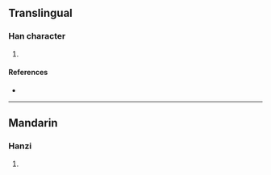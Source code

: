 {{character info/new}}
==Translingual==

===Han character===
{{Han char|rn=96|rad=玉|as=11|sn=15|four=15143|canj=MGJII|ids=⿰𤣩專}}

# {{defn|Han|sort=玉11}}

====References====
* {{Han ref|kx=0740.160|dkj=21185|hdz=21134.090|uh=747C|ud=29820|bh=E6AA|bd=59050}}

----

==Mandarin==

===Hanzi===
{{cmn-hanzi|pin=[[zhuān]] ([[zhuan1]])|wg=chuan<sup>1</sup>}}

# {{defn|lang=cmn|sort=玉11}}